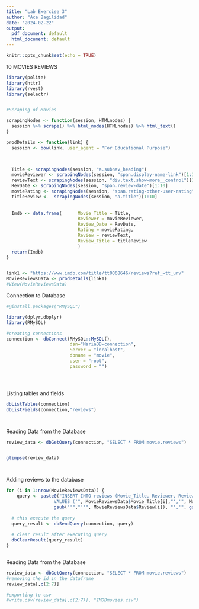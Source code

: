 ---
title: "Lab Exercise 3"
author: "Ace Bagilidad"
date: "2024-02-22"
output:
  pdf_document: default
  html_document: default
---

```{r setup, include=FALSE}
knitr::opts_chunk$set(echo = TRUE)
```



10 MOVIES REVIEWS
```{r}


library(polite)
library(httr)
library(rvest)
library(selectr)


#Scraping of Movies

scrapingNodes <- function(session, HTMLnodes) {
  session %>% scrape() %>% html_nodes(HTMLnodes) %>% html_text()
}

prodDetails <- function(link) {
  session <- bow(link, user_agent = "For Educational Purpose")

 

  Title <- scrapingNodes(session, "a.subnav_heading")
  movieReviewer <- scrapingNodes(session, "span.display-name-link")[1:10]
  reviewText <- scrapingNodes(session, "div.text.show-more__control")[1:10]
  RevDate <- scrapingNodes(session, "span.review-date")[1:10]
  movieRating <- scrapingNodes(session, "span.rating-other-user-rating")[1:10]
  titleReview <-  scrapingNodes(session, "a.title")[1:10]
  
  
  Imdb <- data.frame(      Movie_Title = Title,
                           Reviewer = movieReviewer,
                           Review_Date = RevDate,
                           Rating = movieRating,
                           Review = reviewText,
                           Review_Title = titleReview
                           )
  return(Imdb)
}


link1 <- "https://www.imdb.com/title/tt0068646/reviews?ref_=tt_urv"
MovieReviewsData <- prodDetails(link1)
#View(MovieReviewsData)


```

Connection to Database
```{r}
#@install.packages("RMySQL")

library(dplyr,dbplyr)
library(RMySQL)

#creating connections
connection <- dbConnect(RMySQL::MySQL(),
                        dsn="MariaDB-connection",
                        Server = "localhost",
                        dbname = "movie", 
                        user = "root", 
                        password = "") 





```

Listing tables and fields

```{r}


dbListTables(connection)
dbListFields(connection,"reviews")




```
Reading Data from the Database
```{r}
review_data <- dbGetQuery(connection, "SELECT * FROM movie.reviews")


glimpse(review_data)




```

Adding reviews to the database
```{r}
for (i in 1:nrow(MovieReviewsData)) {
    query <- paste0("INSERT INTO reviews (Movie_Title, Reviewer, Review_Date, Rating, Review, Review_Title) 
                  VALUES ('", MovieReviewsData$Movie_Title[i],"','", MovieReviewsData$Reviewer[i], "','", MovieReviewsData$Review_Date[i],"','", MovieReviewsData$Rating[i], "','",
                  gsub("'","''", MovieReviewsData$Review[i]), "','", gsub("'","''", MovieReviewsData$Review_Title[i]), "')")
  
  # this execute the query
  query_result <- dbSendQuery(connection, query)
  
  # clear result after executing query
  dbClearResult(query_result)
}



```

Reading Data from the Database
```{r}
review_data <- dbGetQuery(connection, "SELECT * FROM movie.reviews")
#removing the id in the dataframe
review_data[,c(2:7)]

#exporting to csv
#write.csv(review_data[,c(2:7)], "IMDBmovies.csv")


```

